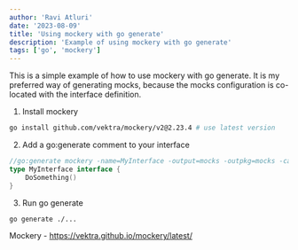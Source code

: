 ```yaml
---
author: 'Ravi Atluri'
date: '2023-08-09'
title: 'Using mockery with go generate'
description: 'Example of using mockery with go generate'
tags: ['go', 'mockery']
---
```


This is a simple example of how to use mockery with go generate. It is my preferred way of generating mocks, because the mocks configuration is co-located with the interface definition.

1. Install mockery

```bash
go install github.com/vektra/mockery/v2@2.23.4 # use latest version
```

2. Add a go:generate comment to your interface

```go
//go:generate mockery -name=MyInterface -output=mocks -outpkg=mocks -case=underscore
type MyInterface interface {
    DoSomething()
}

```

3. Run go generate

```bash
go generate ./...
```

Mockery - https://vektra.github.io/mockery/latest/
